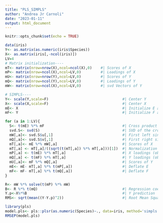 ---
title: "PLS_SIMPLS"
author: "Andrea Jr Carnoli"
date: "2023-01-11"
output: html_document
---

```{r setup, include=FALSE}
knitr::opts_chunk$set(echo = TRUE)
```



```{r Function for PLS using SIMPLS}
data(iris)
Y<- as.matrix(as.numeric(iris$Species))
X<- as.matrix(iris[,-ncol(iris)])
LV=4
# Matrix initialization----
mT<- matrix(nrow=nrow(X),ncol=ncol(X),0)    #| Scores of X
mP<- matrix(nrow=ncol(X),ncol=LV,0)         #| Loadings of X
mU<- matrix(nrow=nrow(Y),ncol=LV,0)         #| Scores of Y
mQ<- matrix(nrow=ncol(Y),ncol=LV,0)         #| Loadings of Y
mW<- matrix(nrow=ncol(X),ncol=LV,0)         #| svd Vectors of Y

# SIMPLS----
Y<- scale(Y,scale=F)                                  #| Center Y
X<- scale(X,scale=F)                                  #| Center X
mE<- X                                                #| Initialize E as X
mF<- Y                                                #| Initialize F as Y

for (a in 1:LV){
  S<- t(mE) %*% mF                                    #| Cross product X,Y
  svd.S<- svd(S)                                      #| SVD of the cross product
  mW[,a]<- svd.S$u[,1]                                #| First left singular vector of S
  mQ[,a]<- svd.S$v[,1]                                #| First right singular vector of S
  mT[,a]<- mE %*% mW[,a]                              #| Scores of X
  mT[,a] <- mT[,a]/((sqrt(t(mT[,a]) %*% mT[,a]))[1])  #| Normalization of the score
  mP[,a] <- t(mE) %*% mT[,a]                          #| X loadings (obtained by regressing data on the scores)
  mQ[,a] <- t(mF) %*% mT[,a]                          #| Y loadings (obtained by regressing data on the scores)
  mU[,a]<- mF %*% mQ[,a]                              #| Scores of Y
  mE<- mE- mT[,a] %*% t(mP[,a])                       #| Deflate E
  mF<- mF- mT[,a] %*% t(mQ[,a])                       #| Deflate F
}

R<- mW %*% solve(t(mP) %*% mW)
B<- R %*% t(mQ)                                       #| Regression coeff
Y.p<-X%*%B                                            #| Y prediction
RMS<- sqrt(mean((Y-Y.p)^2))                           #| Root Mean Square Error (RMSE)

library(pls)
model.pls<- pls::plsr(as.numeric(Species)~., data=iris, method='simpls')
RMSEP(model.pls)


```


